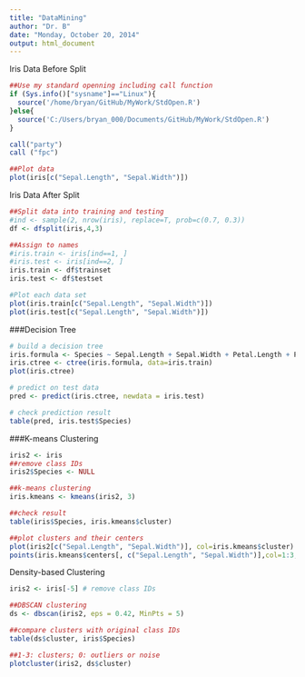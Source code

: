 ```yaml
---
title: "DataMining"
author: "Dr. B"
date: "Monday, October 20, 2014"
output: html_document
---
```

Iris Data Before Split
```r
##Use my standard openning including call function
if (Sys.info()["sysname"]=="Linux"){
  source('/home/bryan/GitHub/MyWork/StdOpen.R')     
}else{
  source('C:/Users/bryan_000/Documents/GitHub/MyWork/StdOpen.R')   
}

call("party")
call ("fpc")

##Plot data 
plot(iris[c("Sepal.Length", "Sepal.Width")])
```

Iris Data After Split
```r
##Split data into training and testing 
#ind <- sample(2, nrow(iris), replace=T, prob=c(0.7, 0.3))
df <- dfsplit(iris,4,3)

##Assign to names
#iris.train <- iris[ind==1, ]
#iris.test <- iris[ind==2, ]
iris.train <- df$trainset
iris.test <- df$testset

#Plot each data set
plot(iris.train[c("Sepal.Length", "Sepal.Width")])
plot(iris.test[c("Sepal.Length", "Sepal.Width")])
```

###Decision Tree
```r
# build a decision tree
iris.formula <- Species ~ Sepal.Length + Sepal.Width + Petal.Length + Petal.Width
iris.ctree <- ctree(iris.formula, data=iris.train)
plot(iris.ctree)
```


```r
# predict on test data
pred <- predict(iris.ctree, newdata = iris.test)

# check prediction result
table(pred, iris.test$Species)
```

###K-means Clustering
```r
iris2 <- iris
##remove class IDs
iris2$Species <- NULL

##k-means clustering
iris.kmeans <- kmeans(iris2, 3)

##check result
table(iris$Species, iris.kmeans$cluster)

##plot clusters and their centers
plot(iris2[c("Sepal.Length", "Sepal.Width")], col=iris.kmeans$cluster)
points(iris.kmeans$centers[, c("Sepal.Length", "Sepal.Width")],col=1:3, pch="*", cex=5)
```

Density-based Clustering
```r
iris2 <- iris[-5] # remove class IDs

##DBSCAN clustering
ds <- dbscan(iris2, eps = 0.42, MinPts = 5)

##compare clusters with original class IDs
table(ds$cluster, iris$Species)

##1-3: clusters; 0: outliers or noise
plotcluster(iris2, ds$cluster)
```